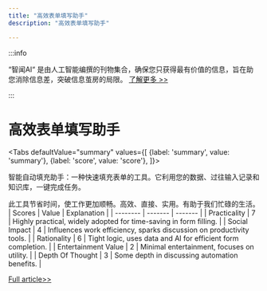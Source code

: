 ```yaml
---
title: "高效表单填写助手"
description: "高效表单填写助手"

---
```



:::info

“智闻AI“ 是由人工智能编撰的刊物集合，确保您只获得最有价值的信息，旨在助您消除信息差，突破信息茧房的局限。  [了解更多 >>](/)

:::

# 高效表单填写助手


<Tabs
	defaultValue="summary"
	values={[
	{label: 'summary', value: 'summary'},
	{label: 'score', value: 'score'},
]}>
<TabItem value="summary">


智能自动填充助手：一种快速填充表单的工具。它利用您的数据、过往输入记录和知识库，一键完成任务。

此工具节省时间，使工作更加顺畅。高效、直接、实用。有助于我们忙碌的生活。
</TabItem>
<TabItem value="score">
	| Scores     | Value   | Explanation |
	| -------- | ------- | ------- |
	| Practicality  | 7    | Highly practical, widely adopted for time-saving in form filling.    |
	| Social Impact | 4     | Influences work efficiency, sparks discussion on productivity tools.    |
	| Rationality    | 6    | Tight logic, uses data and AI for efficient form completion.    |
	| Entertainment Value    | 2    | Minimal entertainment, focuses on utility.    |
	| Depth Of Thought    | 3    | Some depth in discussing automation benefits.    |
</TabItem>
</Tabs>

[Full article>>](https://www.producthunt.com/posts/fill-a-form-ai)
